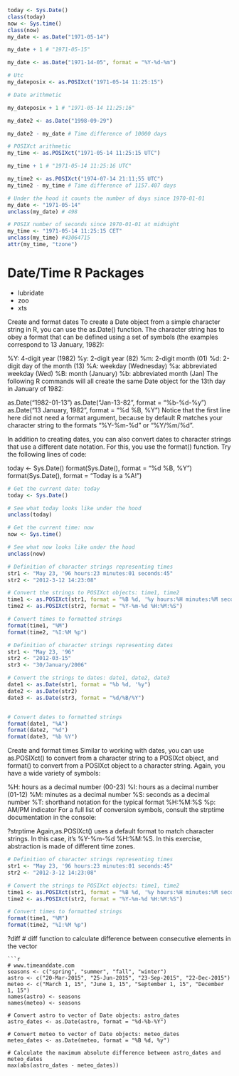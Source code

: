 ```r
today <- Sys.Date()
class(today)
now <- Sys.time()
class(now)
my_date <- as.Date("1971-05-14")

my_date + 1 # "1971-05-15"

my_date <- as.Date("1971-14-05", format = "%Y-%d-%m")

# Utc
my_dateposix <- as.POSIXct("1971-05-14 11:25:15")

# Date arithmetic

my_dateposix + 1 # "1971-05-14 11:25:16"

my_date2 <- as.Date("1998-09-29")

my_date2 - my_date # Time difference of 10000 days

# POSIXct arithmetic
my_time <- as.POSIXct("1971-05-14 11:25:15 UTC")

my_time + 1 # "1971-05-14 11:25:16 UTC"

my_time2 <- as.POSIXct("1974-07-14 21:11;55 UTC")
my_time2 - my_time # Time difference of 1157.407 days

# Under the hood it counts the number of days since 1970-01-01
my_date <- "1971-05-14"
unclass(my_date) # 498

# POSIX number of seconds since 1970-01-01 at midnight
my_time <- "1971-05-14 11:25:15 CET"
unclass(my_time) #43064715
attr(my_time, "tzone")
```
# Date/Time R Packages
- lubridate
- zoo
- xts

Create and format dates
To create a Date object from a simple character string in R, you can use the as.Date() function. The character string has to obey a format that can be defined using a set of symbols (the examples correspond to 13 January, 1982):

%Y: 4-digit year (1982)
%y: 2-digit year (82)
%m: 2-digit month (01)
%d: 2-digit day of the month (13)
%A: weekday (Wednesday)
%a: abbreviated weekday (Wed)
%B: month (January)
%b: abbreviated month (Jan)
The following R commands will all create the same Date object for the 13th day in January of 1982:

as.Date("1982-01-13")
as.Date("Jan-13-82", format = "%b-%d-%y")
as.Date("13 January, 1982", format = "%d %B, %Y")
Notice that the first line here did not need a format argument, because by default R matches your character string to the formats "%Y-%m-%d" or "%Y/%m/%d".

In addition to creating dates, you can also convert dates to character strings that use a different date notation. For this, you use the format() function. Try the following lines of code:

today <- Sys.Date()
format(Sys.Date(), format = "%d %B, %Y")
format(Sys.Date(), format = "Today is a %A!")

```r
# Get the current date: today
today <- Sys.Date()

# See what today looks like under the hood
unclass(today)

# Get the current time: now
now <- Sys.time()

# See what now looks like under the hood
unclass(now)

# Definition of character strings representing times
str1 <- "May 23, '96 hours:23 minutes:01 seconds:45"
str2 <- "2012-3-12 14:23:08"

# Convert the strings to POSIXct objects: time1, time2
time1 <- as.POSIXct(str1, format = "%B %d, '%y hours:%H minutes:%M seconds:%S")
time2 <- as.POSIXct(str2, format = "%Y-%m-%d %H:%M:%S")

# Convert times to formatted strings
format(time1, "%M")
format(time2, "%I:%M %p")
```
```r
# Definition of character strings representing dates
str1 <- "May 23, '96"
str2 <- "2012-03-15"
str3 <- "30/January/2006"

# Convert the strings to dates: date1, date2, date3
date1 <- as.Date(str1, format = "%b %d, '%y")
date2 <- as.Date(str2)
date3 <- as.Date(str3, format = "%d/%B/%Y")


# Convert dates to formatted strings
format(date1, "%A")
format(date2, "%d")
format(date3, "%b %Y")
```

Create and format times
Similar to working with dates, you can use as.POSIXct() to convert from a character string to a POSIXct object, and format() to convert from a POSIXct object to a character string. Again, you have a wide variety of symbols:

%H: hours as a decimal number (00-23)
%I: hours as a decimal number (01-12)
%M: minutes as a decimal number
%S: seconds as a decimal number
%T: shorthand notation for the typical format %H:%M:%S
%p: AM/PM indicator
For a full list of conversion symbols, consult the strptime documentation in the console:

?strptime
Again,as.POSIXct() uses a default format to match character strings. In this case, it's %Y-%m-%d %H:%M:%S. In this exercise, abstraction is made of different time zones.

```r
# Definition of character strings representing times
str1 <- "May 23, '96 hours:23 minutes:01 seconds:45"
str2 <- "2012-3-12 14:23:08"

# Convert the strings to POSIXct objects: time1, time2
time1 <- as.POSIXct(str1, format = "%B %d, '%y hours:%H minutes:%M seconds:%S")
time2 <- as.POSIXct(str2, format = "%Y-%m-%d %H:%M:%S")

# Convert times to formatted strings
format(time1, "%M")
format(time2, "%I:%M %p")
```
?diff # diff function to calculate difference between consecutive elements in the vector

```
```r
# www.timeanddate.com
seasons <- c("spring", "summer", "fall", "winter")
astro <- c("20-Mar-2015", "25-Jun-2015", "23-Sep-2015", "22-Dec-2015")
meteo <- c("March 1, 15", "June 1, 15", "September 1, 15", "December 1, 15")
names(astro) <- seasons
names(meteo) <- seasons

# Convert astro to vector of Date objects: astro_dates
astro_dates <- as.Date(astro, format = "%d-%b-%Y")

# Convert meteo to vector of Date objects: meteo_dates
meteo_dates <- as.Date(meteo, format = "%B %d, %y")

# Calculate the maximum absolute difference between astro_dates and meteo_dates
max(abs(astro_dates - meteo_dates))
```